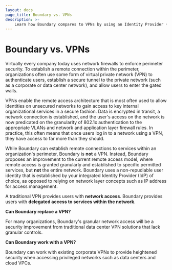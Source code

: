 ```yaml
---
layout: docs
page_title: Boundary vs. VPNs
description: >-
    Learn how Boundary compares to VPNs by using an Identity Provider (IdP) to grant users remote access to specific permitted services, but not the entire network.
---
```


# Boundary vs. VPNs

Virtually every company today uses network firewalls to enforce perimeter security.
To establish a remote connection within the perimeter, organizations often use some form of virtual private network (VPN) to authenticate users, establish a secure tunnel to the private network (such as a corporate or data center network), and allow users to enter the gated walls.

VPNs enable the remote access architecture that is most often used to allow identities on unsecured networks to gain access to key internal organizational services in a secure fashion.
Data is encrypted in transit, a network connection is established, and the user's access on the network is now predicated on the granularity of 802.1x authentication to the appropriate VLANs and network and application layer firewall rules.
In practice, this often means that once users log in to a network using a VPN, they have access to far more than they should.

While Boundary can establish remote connections to services within an organization's perimeter, Boundary is **not** a VPN.
Instead, Boundary proposes an improvement to the current remote access model, where remote access is granted granularly and established to specific permitted services, but **not** the entire network.
Boundary uses a non-repudiable user identity that is established by your integrated Identity Provider (IdP) of choice, as opposed to relying on network layer concepts such as IP address for access management.

A traditional VPN provides users with **network access**.
Boundary provides users with **delegated access to services within the network**.

**Can Boundary replace a VPN?**

For many organizations, Boundary's granular network access will be a security improvement from traditional data center VPN solutions that lack granular controls.

**Can Boundary work with a VPN?**

Boundary can work with existing corporate VPNs to provide heightened security when accessing privileged networks such as data centers and cloud VPCs.